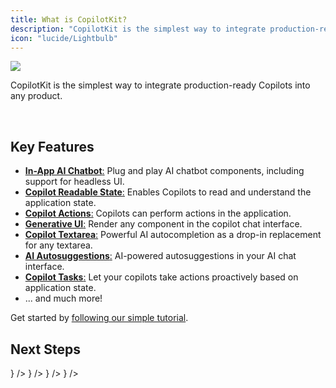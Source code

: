 ```yaml
---
title: What is CopilotKit?
description: "CopilotKit is the simplest way to integrate production-ready Copilots into any product."
icon: "lucide/Lightbulb"
---
```


<img src="/images/animated-banner.gif" className="rounded-2xl" />

CopilotKit is the simplest way to integrate production-ready Copilots into any product.

<br/>

## Key Features

- [**In-App AI Chatbot**:](/reference/components/chat/CopilotPopup) Plug and play AI chatbot components, including support for headless UI.
- [**Copilot Readable State**:](/reference/hooks/useCopilotReadable) Enables Copilots to read and understand the application state.
- [**Copilot Actions**:](/reference/hooks/useCopilotAction) Copilots can perform actions in the application.
- [**Generative UI**:](/guides/generative-ui) Render any component in the copilot chat interface.
- [**Copilot Textarea**:](/reference/components/CopilotTextarea) Powerful AI autocompletion as a drop-in replacement for any textarea.
- [**AI Autosuggestions**:](/reference/hooks/useCopilotChatSuggestions) AI-powered autosuggestions in your AI chat interface.
- [**Copilot Tasks**:](/reference/classes/CopilotTask) Let your copilots take actions proactively based on application state.
- ... and much more!

Get started by [following our simple tutorial](/tutorials/ai-todo-app/overview).

## Next Steps

<Cards>
  <Card
    title="Quickstart"
    description="Get up and running with CopilotKit in a few minutes."
    href="/quickstart"
    icon={<LinkIcon />}
  />
  <Card
    title="API Reference"
    description="Check out the full API reference for CopilotKit."
    href="/reference"
    icon={<LinkIcon />}
  />
  <Card
    title="Tutorial: AI Todo App"
    description="Follow a step-by-step tutorial to build an AI-powered todo app."
    href="/tutorials/ai-todo-app/overview"
    icon={<LinkIcon />}
  />
  <Card
    title="Agentic Copilots (LangGraph)"
    description="Check out our section about Agentic Copilots, our approach to building agentic experiences."
    href="/coagents"
    icon={<LinkIcon />}
  />
</Cards>
